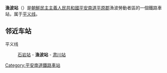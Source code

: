 {{unreferenced|time=2015-01-09T16:37:24+00:00}}
{{朝鮮半島車站資訊
|公司色 = red
|文字色 = 
|站名 = 漁波站
|圖片 = 
|pxl = 
|圖片說明 =
|前一站 = [[石岩站|石岩]]
|前一站距離 = 7.6
|後一站距離 = 10.8
|後一站 = [[肃川站|肃川]]
|諺文 = 어파역
|朝鮮漢字 = 漁波驛
|文觀部式 = Eopa-yeok
|馬-賴式 = Ŏp'a-yŏk
|副站名 = 
|車站編號 = 
|停站路線數 = 
|所屬公司 = [[朝鮮民主主義人民共和國鐵道省|朝鮮民主主義人民共和國鐵道省]]
|所屬路線 = [[平义线|平义线]]
|距離 = 41.1
|起點站 = [[平壤站|平壤]]
|所在地 =[[平安南道|平安南道]][[平原郡|平原郡]]漁波勞動者區
|車站構造 = 地面车站
|月台配置 = 
|啟用年月日 =
|廢站年月日 = 
|上下車人次 = 
|統計年度 = 
|轉車 = 
|備註 = 
|全寬備註 = 
}}

'''漁波站'''（{{kor|名=北|諺=어파역|漢=漁波驛|羅=Ŏp'a yŏk|f=y}}）是[[朝鮮民主主義人民共和國|朝鮮民主主義人民共和國]][[平安南道|平安南道]][[平原郡|平原郡]]漁波勞動者區的一個鐵路車站，属于[[平义线|平义线]]。

==邻近车站==
平义线
:[[石岩站|石岩站]] - '''漁波站''' - [[肃川站|肃川站]]

{{朝鲜铁路小作品}}

{{平义线}}

[[Category:平安南道鐵路車站|Category:平安南道鐵路車站]]